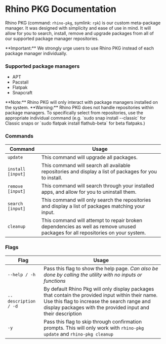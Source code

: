 
# Rhino PKG Documentation

Rhino PKG (command: `rhino-pkg`, symlink: `rpk`) is our custom meta-package manager. It was designed with simplicity and ease of use in mind. It will allow for you to search, install, remove and upgrade packages from all of our supported package manager repositories.

<Callout emoji="!⃝">
  **Important:** We strongly urge users to use Rhino PKG instead of each package manager individually.
</Callout>

### Supported package managers
- APT
- Pacstall
- Flatpak
- Snapcraft

<Callout type="info" emoji="i⃝">
  **Note:** Rhino PKG will only interact with package managers installed on the system.
</Callout>

<Callout type="warning" emoji="⚠⃝">
  **Warning:** Rhino PKG does not handle repositories within package managers. To specifically select from repositories, use the appropriate individual command (e.g. `sudo snap install --classic` for Classic snaps or `sudo flatpak install flathub-beta` for beta flatpaks.)
</Callout>

### Commands

| Command | Usage |
|---------|-------|
| `update` | This command will upgrade all packages. |
| `install [input]` | This command will search all available repositories and display a list of packages for you to install. |
| `remove [input]` | This command will search through your installed apps, and allow for you to uninstall them. |
| `search [input]` | This command will only search the repositories and display a list of packages matching your input. |
| `cleanup` | This command will attempt to repair broken dependencies as well as remove unused packages for all repositories on your system. |

### Flags

| Flag | Usage |
|------|-------|
| `--help / -h` | Pass this flag to show the help page. *Can also be done by calling the utility with no inputs or functions*
| `--description / -d` | By default Rhino Pkg will only display packages that contain the provided input within their name. Use this flag to increase the search range and display packages with the provided input and their description |
| `-y` | Pass this flag to skip through confirmation prompts. This will only work with `rhino-pkg update` and `rhino-pkg cleanup` |
